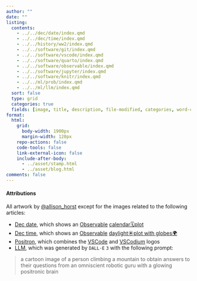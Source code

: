 ```yaml
---
author: ""
date: ""
listing:
  contents:
    - ../../dec/date/index.qmd
    - ../../dec/time/index.qmd
    - ../../history/ww2/index.qmd
    - ../../software/git/index.qmd
    - ../../software/vscode/index.qmd
    - ../../software/quarto/index.qmd
    - ../../software/observable/index.qmd
    - ../../software/jupyter/index.qmd
    - ../../software/knitr/index.qmd
    - ../../ml/prob/index.qmd
    - ../../ml/llm/index.qmd
  sort: false
  type: grid
  categories: true
  fields: [image, title, description, file-modified, categories, word-count, reading-time]
format:
  html:
    grid:
      body-width: 1900px
      margin-width: 120px
    repo-actions: false
    code-tools: false
    link-external-icon: false
    include-after-body:
      - ../asset/stamp.html
      - ../asset/blog.html
comments: false
---
```


#### Attributions {.appendix}
All artwork by [@allison_horst](https://twitter.com/allison_horst) except for the images related to the following articles:

- [Dec date](../dec/date/index.qmd), which shows an [Observable](https://observablehq.com) [calendar🗓️plot](https://observablehq.com/@observablehq/plot-calendar)
- [Dec time](../dec/time/index.qmd), which shows an [Observable](https://observablehq.com) [daylight☀️plot with globes🌍](https://observablehq.com/@dbridges/visualizing-seasonal-daylight)
- [Positron](../software/positron/index.qmd), which combines the [VSCode](https://commons.wikimedia.org/wiki/File:Visual_Studio_Code_1.35_icon.svg) and [VSCodium](https://commons.wikimedia.org/wiki/File:VSCodium_Logo.png) logos
- [LLM](../ml/llm/index.qmd), which was generated by `DALL·E` `3` with the following prompt:

> a cartoon image of a person climbing a mountain to obtain answers to their questions from an omniscient robotic guru with a glowing positronic brain
